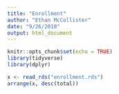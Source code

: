 ```yaml
---
title: "Enrollment"
author: "Ethan McCollister"
date: "9/26/2018"
output: html_document
---
```


```r
knitr::opts_chunk$set(echo = TRUE)
library(tidyverse)
library(dplyr)
```

```r
x <- read_rds("enrollment.rds") 
arrange(x, desc(total)) 
 


```

